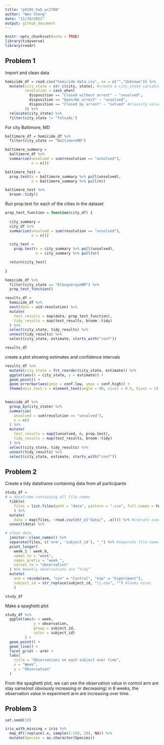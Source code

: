 ```yaml
---
title: "p8105_hw5_wc2788"
author: "Wen Cheng"
date: "11/18/2021"
output: github_document
---
```


```r
knitr::opts_chunk$set(echo = TRUE)
library(tidyverse)
library(readr)
```

## Problem 1
Import and clean data
```r
homicide_df = read.csv("homicide-data.csv", na = c("","Unknown")) %>%
  mutate(city_state = str_c(city, state), #create a city_state variable
         resolution = case_when(
           disposition == "Closed without arrest" ~ "unsolved",
           disposition == "Open/No arrest" ~ "unsolved",
           disposition == "Closed by arrest" ~ "solved" #classify solved and unsolved
         )) %>%
  relocate(city_state) %>%
  filter(city_state != "TulsaAL")
```

For city Baltimore, MD
```r
baltimore_df = homicide_df %>%
  filter(city_state == "BaltimoreMD")

baltimore_summary = 
  baltimore_df %>%
  summarize(unsolved = sum(resolution == "unsolved"),
            n = n())

baltimore_test = 
  prop.test(x = baltimore_summary %>% pull(unsolved),
            n = baltimore_summary %>% pull(n))

baltimore_test %>%
  broom::tidy()
```

Run prop.test for each of the cities in the dataset
```r
prop_test_function = function(city_df) {
  
  city_summary = 
  city_df %>%
  summarize(unsolved = sum(resolution == "unsolved"),
            n = n())

  city_test = 
    prop.test(x = city_summary %>% pull(unsolved),
              n = city_summary %>% pull(n))

  return(city_test)
  
}

homicide_df %>%
  filter(city_state == "AlbuquerqueNM") %>%
  prop_test_function()
```

```r
results_df = 
  homicide_df %>%
  nest(data = uid:resolution) %>%
  mutate(
    test_results = map(data, prop_test_function),
    tidy_results = map(test_results, broom::tidy)
  ) %>%
  select(city_state, tidy_results) %>%
  unnest(tidy_results) %>%
  select(city_state, estimate, starts_with("conf"))

results_df
```

create a plot showing estimates and confidence intervals
```r
results_df %>%
  mutate(city_state = fct_reorder(city_state, estimate)) %>%
  ggplot(aes(x = city_state, y = estimate)) +
  geom_point() +
  geom_errorbar(aes(ymin = conf.low, ymax = conf.high)) +
  theme(axis.text.x = element_text(angle = 90, vjust = 0.5, hjust = 1))
  
```

```r
homicide_df %>%
  group_by(city_state) %>%
  summarize(
    unsolved = sum(resolution == "unsolved"),
    n = n()
  ) %>%
  mutate(
    test_results = map2(unsolved, n, prop.test),
    tidy_results = map(test_results, broom::tidy)
  ) %>%
  select(city_state, tidy_results) %>%
  unnest(tidy_results) %>%
  select(city_state, estimate, starts_with("conf"))
```

## Problem 2

Create a tidy dataframe containing data from all participants
```r
study_df = 
# a dataframe containing all file names
  tibble(
    files = list.files(path = "data", pattern = ".csv", full.names = FALSE)
    ) %>%
  mutate(
    data = map(files, ~read.csv(str_c("data/", .x)))) %>% #iterate over file names
  unnest(data) %>% 

# clean data
  janitor::clean_names() %>% 
  separate(files, c('arm', 'subject_id'), "_") %>% #separate file names into arm and subject ID
  pivot_longer(
    week_1 : week_8,
    names_to = "week",
    names_prefix = "week_",
    values_to = "observation"
  ) %>% #weekly observations are “tidy”
  mutate(
    arm = recode(arm, "con" = "Control", "exp" = "Experiment"),
    subject_id = str_replace(subject_id, "\\.csv", "") #looks nicer
    )

study_df
```

Make a spaghetti plot
```r
study_df %>% 
  ggplot(aes(x = week, 
             y = observation, 
             group = subject_id, 
             color = subject_id)
         ) + 
  geom_point() +
  geom_line() +
  facet_grid( ~ arm) +
  labs(
    title = "Observations on each subject over time",
    x = "Week",
    y = "Observation"
  ) 
```
From the spaghetti plot, we can see the observation value in control arm are stay same(not obviously increasing or decreasing) in 8 weeks, the observation value in experiment arm are increasing over time.

## Problem 3

```r
set.seed(10)

iris_with_missing = iris %>% 
  map_df(~replace(.x, sample(1:150, 20), NA)) %>%
  mutate(Species = as.character(Species))
```
